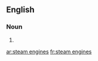 ==English==

===Noun===
{{head|en|plural|head=[[steam]] [[engine]]s}}

# {{plural of|steam engine|lang=en}}

[[ar:steam engines]]
[[fr:steam engines]]